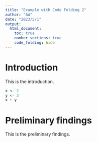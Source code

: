 ```yaml
---
title: "Example with Code Folding 2"
author: "AW"
date: "2023/5/1"
output:
  html_document:
    toc: true
    number_sections: true
    code_folding: hide
---
```


# Introduction

This is the introduction.

```r
x <- 2
y <- 3
x + y
```


# Preliminary findings

This is the preliminary findings.
